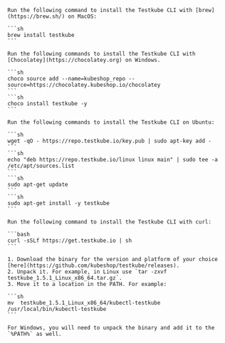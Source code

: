 
<Tabs groupId="dashboard-cli">
  <TabItem value="macos" label="MacOS" default>

    Run the following command to install the Testkube CLI with [brew](https://brew.sh/) on MacOS:

    ```sh
    brew install testkube
    ```

  </TabItem>
  <TabItem value="windows" label="Windows">

    Run the following commands to install the Testkube CLI with [Chocolatey](https://chocolatey.org) on Windows.

    ```sh
    choco source add --name=kubeshop_repo --source=https://chocolatey.kubeshop.io/chocolatey
    ```
    ```sh
    choco install testkube -y
    ```

  </TabItem>
  <TabItem value="ubuntu" label="Ubuntu">

    Run the following commands to install the Testkube CLI on Ubuntu:

    ```sh
    wget -qO - https://repo.testkube.io/key.pub | sudo apt-key add -
    ```
    ```sh
    echo "deb https://repo.testkube.io/linux linux main" | sudo tee -a /etc/apt/sources.list
    ```
    ```sh
    sudo apt-get update
    ```
    ```sh
    sudo apt-get install -y testkube
    ```

  </TabItem>
  <TabItem value="script" label="Script">

    Run the following command to install the Testkube CLI with curl:

    ```bash
    curl -sSLf https://get.testkube.io | sh
    ```

  </TabItem>
  <TabItem value="manual" label="Manual Download">

    1. Download the binary for the version and platform of your choice [here](https://github.com/kubeshop/testkube/releases).
    2. Unpack it. For example, in Linux use `tar -zxvf testkube_1.5.1_Linux_x86_64.tar.gz`.
    3. Move it to a location in the PATH. For example:

    ```sh
    mv  testkube_1.5.1_Linux_x86_64/kubectl-testkube /usr/local/bin/kubectl-testkube
    ```

    For Windows, you will need to unpack the binary and add it to the `%PATH%` as well.
  </TabItem>
</Tabs>
